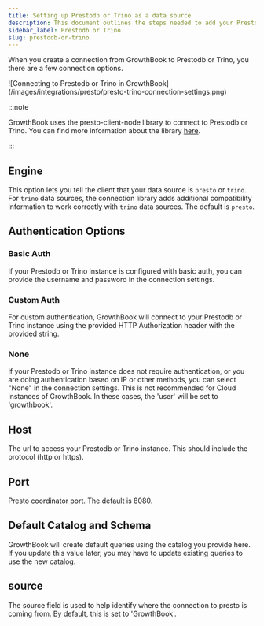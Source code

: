 ```yaml
---
title: Setting up Prestodb or Trino as a data source
description: This document outlines the steps needed to add your Prestodb or Trino database to GrowthBook.
sidebar_label: Prestodb or Trino
slug: prestodb-or-trino
---
```



When you create a connection from GrowthBook to Prestodb or Trino, you there are a few connection options.

<MaxWidthImage maxWidth={500}>
![Connecting to Prestodb or Trino in GrowthBook](/images/integrations/presto/presto-trino-connection-settings.png)
</MaxWidthImage>

:::note

GrowthBook uses the presto-client-node library to connect to Prestodb or Trino. You can find more information about the library [here](https://www.npmjs.com/package/presto-client).

:::

## Engine

This option lets you tell the client that your data source is `presto` or `trino`. For `trino` data sources, the connection
library adds additional compatibility information to work correctly with `trino` data sources. The default is `presto`.

## Authentication Options

### Basic Auth

If your Prestodb or Trino instance is configured with basic auth, you can provide the username and password in the connection
settings.

### Custom Auth

For custom authentication, GrowthBook will connect to your Prestodb or Trino instance using the provided HTTP Authorization
header with the provided string.

### None

If your Prestodb or Trino instance does not require authentication, or you are doing authentication based on IP or other
methods, you can select "None" in the connection settings. This is not recommended for Cloud instances of GrowthBook. In
these cases, the 'user' will be set to 'growthbook'.

## Host

The url to access your Prestodb or Trino instance. This should include the protocol (http or https).

## Port

Presto coordinator port. The default is 8080.

## Default Catalog and Schema

GrowthBook will create default queries using the catalog you provide here. If you update this value later, you
may have to update existing queries to use the new catalog.

## source

The source field is used to help identify where the connection to presto is coming from. By default, this is set to
'GrowthBook'.
